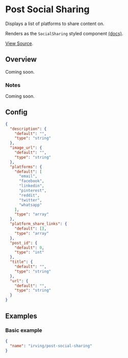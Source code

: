 <Meta title="WordPress Components|Post Social Sharing" />

# Post Social Sharing
Displays a list of platforms to share content on.

Renders as the `SocialSharing` styled component [(docs)](?path=/docs/styled-components-socialsharing--basic-example).

[View Source](https://github.com/alleyinteractive/wp-irving/tree/master/inc/components/components/post-social-sharing).

## Overview
Coming soon.

### Notes
Coming soon.

## Config
```json
{
  "description": {
    "default": "",
    "type": "string"
  },
  "image_url": {
    "default": "",
    "type": "string"
  },
  "platforms": {
    "default": [
      "email",
      "facebook",
      "linkedin",
      "pinterest",
      "reddit",
      "twitter",
      "whatsapp"
    ],
    "type": "array"
  },
  "platform_share_links": {
    "default": [],
    "type": "array"
  },
  "post_id": {
    "default": 0,
    "type": "int"
  },
  "title": {
    "default": "",
    "type": "string"
  },
  "url": {
    "default": "",
    "type": "string"
  }
}
```

## Examples

### Basic example
```json
{
  "name": "irving/post-social-sharing"
}
```
